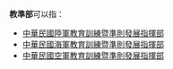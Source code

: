 '''教準部'''可以指：
*[[陸軍教育訓練暨準則發展指揮部|中華民國陸軍教育訓練暨準則發展指揮部]]
*[[海軍教育訓練暨準則發展指揮部|中華民國海軍教育訓練暨準則發展指揮部]]
*[[中華民國空軍教育訓練暨準則發展指揮部|中華民國空軍教育訓練暨準則發展指揮部]]

{{disambig|Cat=三字組織機構消歧義|J教}}
